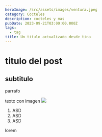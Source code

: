 ```yaml
---
heroImage: /src/assets/images/ventura.jpeg
category: Cocteles
description: cocteles y mas
pubDate: 2023-09-21T03:00:00.000Z
tags:
  - tag
title: Un titulo actualizado desde tina
---
```


# titulo del post

## subtitulo

parrafo

texto con imagen ![](/src/assets/images/logo-qth-colores.png)

1. ASD
2. ASD
3. ASD

lorem
